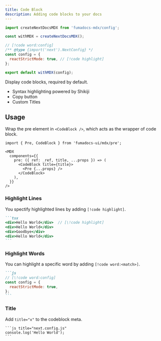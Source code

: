```yaml
---
title: Code Block
description: Adding code blocks to your docs
---
```


<Wrapper>
<div className="bg-background rounded-lg prose-no-margin">

```js title="Demo File"
import createNextDocsMDX from 'fumadocs-mdx/config';

const withMDX = createNextDocsMDX();

// [!code word:config]
/** @type {import('next').NextConfig} */
const config = {
  reactStrictMode: true, // [!code highlight]
};

export default withMDX(config);
```

</div>
</Wrapper>

Display code blocks, required by default.

- Syntax highlighting powered by Shikiji
- Copy button
- Custom Titles

## Usage

Wrap the pre element in `<CodeBlock />`, which acts as the wrapper of code block.

```mdx
import { Pre, CodeBlock } from 'fumadocs-ui/mdx/pre';

<MDX
  components={{
    pre: ({ ref: _ref, title, ...props }) => (
      <CodeBlock title={title}>
        <Pre {...props} />
      </CodeBlock>
    ),
  }}
/>
```

### Highlight Lines

You spectify highlighted lines by adding `[!code highlight]`.

````md
```tsx
<div>Hello World</div>  // [\!code highlight]
<div>Hello World</div>
<div>Goodbye</div>
<div>Hello World</div>
```
````

### Highlight Words

You can highlight a specific word by adding `[!code word:<match>]`.

````md
```js
// [\!code word:config]
const config = {
  reactStrictMode: true,
};
```
````

### Title

Add `title="x"` to the codeblock meta.

````mdx
```js title="next.config.js"
console.log('Hello World');
```
````

